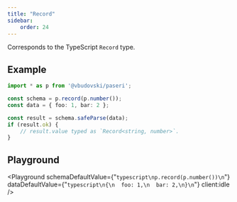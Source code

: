 ```yaml
---
title: "Record"
sidebar:
    order: 24
---
```


Corresponds to the TypeScript `Record` type.


## Example

```typescript
import * as p from '@vbudovski/paseri';

const schema = p.record(p.number());
const data = { foo: 1, bar: 2 };

const result = schema.safeParse(data);
if (result.ok) {
    // result.value typed as `Record<string, number>`.
}
```

## Playground

<Playground
    schemaDefaultValue={"```typescript\np.record(p.number())\n```"}
    dataDefaultValue={"```typescript\n{\n  foo: 1,\n  bar: 2,\n}\n```"}
    client:idle
/>
